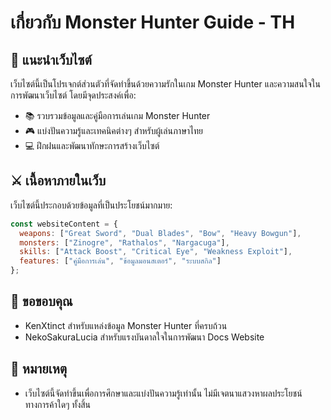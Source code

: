 # เกี่ยวกับ Monster Hunter Guide - TH

## 👋 แนะนำเว็บไซต์

เว็บไซต์นี้เป็นโปรเจกต์ส่วนตัวที่จัดทำขึ้นด้วยความรักในเกม Monster Hunter และความสนใจในการพัฒนาเว็บไซต์ โดยมีจุดประสงค์เพื่อ:

- 📚 รวบรวมข้อมูลและคู่มือการเล่นเกม Monster Hunter
- 🎮 แบ่งปันความรู้และเทคนิคต่างๆ สำหรับผู้เล่นภาษาไทย
- 💻 ฝึกฝนและพัฒนาทักษะการสร้างเว็บไซต์

## ⚔️ เนื้อหาภายในเว็บ

เว็บไซต์นี้ประกอบด้วยข้อมูลที่เป็นประโยชน์มากมาย:

```javascript
const websiteContent = {
  weapons: ["Great Sword", "Dual Blades", "Bow", "Heavy Bowgun"],
  monsters: ["Zinogre", "Rathalos", "Nargacuga"],
  skills: ["Attack Boost", "Critical Eye", "Weakness Exploit"],
  features: ["คู่มือการเล่น", "ข้อมูลมอนสเตอร์", "ระบบสกิล"]
};
```

## 🙏 ขอขอบคุณ

- KenXtinct สำหรับแหล่งข้อมูล Monster Hunter ที่ครบถ้วน
- NekoSakuraLucia สำหรับแรงบันดาลใจในการพัฒนา Docs Website

## 📝 หมายเหตุ

- เว็บไซต์นี้จัดทำขึ้นเพื่อการศึกษาและแบ่งปันความรู้เท่านั้น ไม่มีเจตนาแสวงหาผลประโยชน์ทางการค้าใดๆ ทั้งสิ้น


